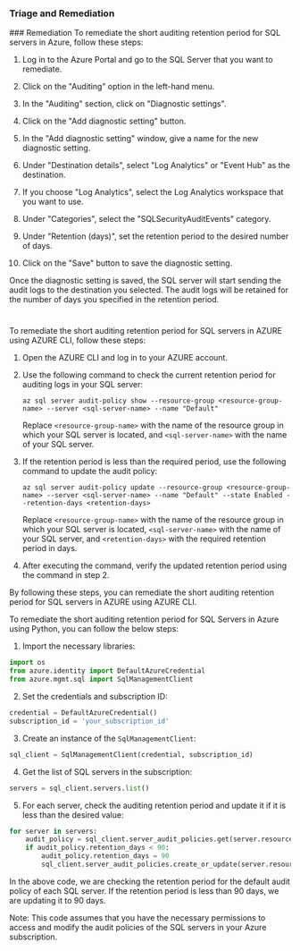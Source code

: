 
### Triage and Remediation
<Tabs>
<Tab title='Remediation'>
### Remediation

<AccordionGroup>
<Accordion title='Using Console' defaultOpen='true'>
To remediate the short auditing retention period for SQL servers in Azure, follow these steps:

1. Log in to the Azure Portal and go to the SQL Server that you want to remediate.

2. Click on the "Auditing" option in the left-hand menu.

3. In the "Auditing" section, click on "Diagnostic settings".

4. Click on the "Add diagnostic setting" button.

5. In the "Add diagnostic setting" window, give a name for the new diagnostic setting.

6. Under "Destination details", select "Log Analytics" or "Event Hub" as the destination.

7. If you choose "Log Analytics", select the Log Analytics workspace that you want to use.

8. Under "Categories", select the "SQLSecurityAuditEvents" category.

9. Under "Retention (days)", set the retention period to the desired number of days. 

10. Click on the "Save" button to save the diagnostic setting.

Once the diagnostic setting is saved, the SQL server will start sending the audit logs to the destination you selected. The audit logs will be retained for the number of days you specified in the retention period.

#
</Accordion>

<Accordion title='Using CLI'>
To remediate the short auditing retention period for SQL servers in AZURE using AZURE CLI, follow these steps:

1. Open the AZURE CLI and log in to your AZURE account.
2. Use the following command to check the current retention period for auditing logs in your SQL server:

   ```
   az sql server audit-policy show --resource-group <resource-group-name> --server <sql-server-name> --name "Default"
   ```

   Replace `<resource-group-name>` with the name of the resource group in which your SQL server is located, and `<sql-server-name>` with the name of your SQL server.

3. If the retention period is less than the required period, use the following command to update the audit policy:

   ```
   az sql server audit-policy update --resource-group <resource-group-name> --server <sql-server-name> --name "Default" --state Enabled --retention-days <retention-days>
   ```

   Replace `<resource-group-name>` with the name of the resource group in which your SQL server is located, `<sql-server-name>` with the name of your SQL server, and `<retention-days>` with the required retention period in days.

4. After executing the command, verify the updated retention period using the command in step 2.

By following these steps, you can remediate the short auditing retention period for SQL servers in AZURE using AZURE CLI.
</Accordion>

<Accordion title='Using Python'>
To remediate the short auditing retention period for SQL Servers in Azure using Python, you can follow the below steps:

1. Import the necessary libraries: 

```python
import os
from azure.identity import DefaultAzureCredential
from azure.mgmt.sql import SqlManagementClient
```

2. Set the credentials and subscription ID:

```python
credential = DefaultAzureCredential()
subscription_id = 'your_subscription_id'
```

3. Create an instance of the `SqlManagementClient`:

```python
sql_client = SqlManagementClient(credential, subscription_id)
```

4. Get the list of SQL servers in the subscription:

```python
servers = sql_client.servers.list()
```

5. For each server, check the auditing retention period and update it if it is less than the desired value:

```python
for server in servers:
    audit_policy = sql_client.server_audit_policies.get(server.resource_group, server.name, "default")
    if audit_policy.retention_days < 90:
        audit_policy.retention_days = 90
        sql_client.server_audit_policies.create_or_update(server.resource_group, server.name, "default", audit_policy)
```

In the above code, we are checking the retention period for the default audit policy of each SQL server. If the retention period is less than 90 days, we are updating it to 90 days.

Note: This code assumes that you have the necessary permissions to access and modify the audit policies of the SQL servers in your Azure subscription.
</Accordion>

</AccordionGroup>
</Tab>
</Tabs>
